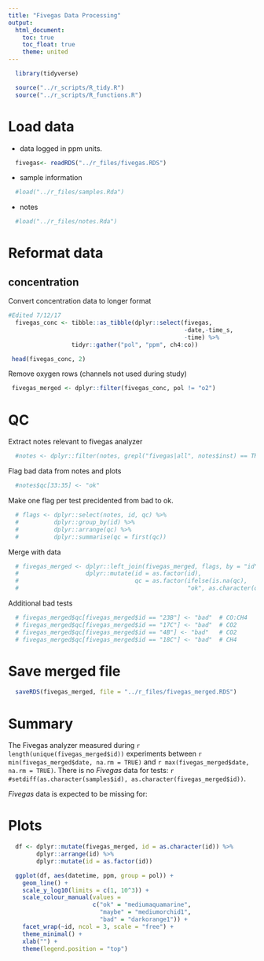 ```yaml
---
title: "Fivegas Data Processing"
output:
  html_document:
    toc: true
    toc_float: true
    theme: united
---
```


```r
  library(tidyverse)
```

```r
  source("../r_scripts/R_tidy.R")
  source("../r_scripts/R_functions.R")
```

# Load data

* data logged in ppm units.

```r
  fivegas<- readRDS("../r_files/fivegas.RDS")    
```

* sample information

```r
  #load("../r_files/samples.Rda")
```

* notes

```r
  #load("../r_files/notes.Rda")
```

# Reformat data

## concentration

Convert concentration data to longer format

```r
#Edited 7/12/17   
  fivegas_conc <- tibble::as_tibble(dplyr::select(fivegas,
                                                  -date,-time_s,
                                                  -time) %>%
                  tidyr::gather("pol", "ppm", ch4:co))
```

```r
 head(fivegas_conc, 2)
```

Remove oxygen rows (channels not used during study)

```r
 fivegas_merged <- dplyr::filter(fivegas_conc, pol != "o2")
```


# QC

Extract notes relevant to  fivegas analyzer

```r
  #notes <- dplyr::filter(notes, grepl("fivegas|all", notes$inst) == TRUE)
```

Flag bad data from notes and plots

```r
  #notes$qc[33:35] <- "ok"
```

Make one flag per test precidented from bad to ok.

```r
  # flags <- dplyr::select(notes, id, qc) %>%
  #          dplyr::group_by(id) %>%
  #          dplyr::arrange(qc) %>%
  #          dplyr::summarise(qc = first(qc))
```

Merge with data

```r
  # fivegas_merged <- dplyr::left_join(fivegas_merged, flags, by = "id") %>%
  #                   dplyr::mutate(id = as.factor(id),
  #                                 qc = as.factor(ifelse(is.na(qc),
  #                                                "ok", as.character(qc))))

```

Additional bad tests

```r
  # fivegas_merged$qc[fivegas_merged$id == "23B"] <- "bad"  # CO:CH4
  # fivegas_merged$qc[fivegas_merged$id == "17C"] <- "bad"  # CO2
  # fivegas_merged$qc[fivegas_merged$id == "4B"] <- "bad"   # CO2
  # fivegas_merged$qc[fivegas_merged$id == "18C"] <- "bad"  # CH4
```

# Save merged file

```r
  saveRDS(fivegas_merged, file = "../r_files/fivegas_merged.RDS")
```

# Summary

The Fivegas analyzer measured during `r length(unique(fivegas_merged$id))` experiments between `r min(fivegas_merged$date, na.rm = TRUE)` and `r max(fivegas_merged$date, na.rm = TRUE)`. There is no $Fivegas$ data for tests: `r #setdiff(as.character(samples$id), as.character(fivegas_merged$id))`.

$Fivegas$ data is expected to be missing for: 

# Plots

```r
  df <- dplyr::mutate(fivegas_merged, id = as.character(id)) %>%
        dplyr::arrange(id) %>%
        dplyr::mutate(id = as.factor(id))

  ggplot(df, aes(datetime, ppm, group = pol)) + 
    geom_line() +
    scale_y_log10(limits = c(1, 10^3)) +
    scale_colour_manual(values = 
                        c("ok" = "mediumaquamarine",
                          "maybe" = "mediumorchid1",
                          "bad" = "darkorange1")) +
    facet_wrap(~id, ncol = 3, scale = "free") +
    theme_minimal() +
    xlab("") +
    theme(legend.position = "top")
```
